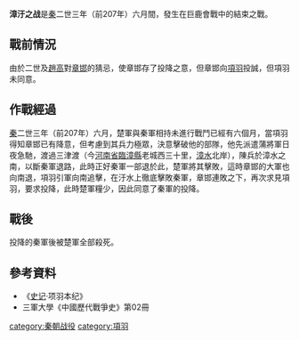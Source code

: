 {{Infobox Military Conflict
|conflict=漳汙之战
|partof=[[巨鹿之战|巨鹿之战]]
|image= 
|caption=
|date=前207年
|place=[[中國|中國]][[河南|河南]]
|casus=
|territory=
|result=楚軍勝利，秦軍將領投降。
|combatant1= [[西楚|西楚]]
|combatant2= [[秦朝|秦朝]]
|commander1= [[項羽|項羽]]
|commander2= [[章邯|章邯]]
|strength1=約五萬
|strength2=約二十萬
|casualties1=不詳
|casualties2=不詳
}}
'''漳汙之战'''是[[秦|秦]]二世三年（前207年）六月間，發生在巨鹿會戰中的結束之戰。

==戰前情況==
由於二世及[[趙高|趙高]]對[[章邯|章邯]]的猜忌，使章邯存了投降之意，但章邯向[[項羽|項羽]]投誠，但項羽未同意。

==作戰經過==
[[秦|秦]]二世三年（前207年）六月，楚軍與秦軍相持未進行戰鬥已經有六個月，當項羽得知章邯已有降意，但考慮到其兵力極眾，決意擊破他的部隊，他先派遣蒲將軍日夜急馳，渡過三津渡（今[[河南省|河南省]][[臨漳縣|臨漳縣]]老城西三十里，[[漳水|漳水]]北岸），陳兵於漳水之南，以斷秦軍退路，此時正好秦軍一部退於此，楚軍將其擊敗，這時章邯的大軍也向南退，項羽引軍向南追擊，在汙水上徹底擊敗秦軍，章邯連敗之下，再次求見項羽，要求投降，此時楚軍糧少，因此同意了秦軍的投降。

==戰後==
投降的秦軍後被楚軍全部殺死。

==參考資料==
*《[[史记|史记]]·项羽本纪》
*三軍大學《中國歷代戰爭史》第02冊

[[category:秦朝战役|category:秦朝战役]]
[[category:項羽|category:項羽]]
